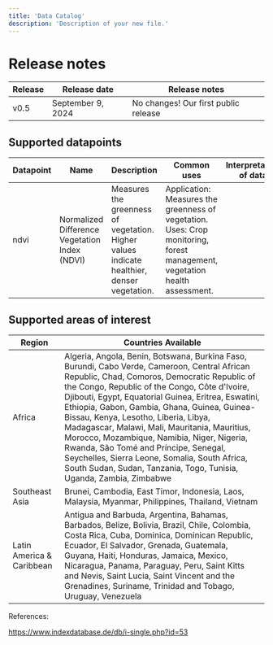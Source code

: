 ```yaml
---
title: 'Data Catalog'
description: 'Description of your new file.'
---
```


# Release notes

| **Release** | **Release date** | Release notes |
| --- | --- | --- |
| v0.5 | September 9, 2024 | No changes! Our first public release |

## Supported datapoints

| Datapoint | Name | Description | Common uses | Interpretation of data | Data format |
| -------- | ------------------------------------- | ------------------------------------- | ------------------------------------- | ------------------------------------- | ------------------------------------- |
| ndvi | Normalized Difference Vegetation Index (NDVI) | Measures the greenness of vegetation. Higher values indicate healthier, denser vegetation. | Application: Measures the greenness of vegetation. Uses: Crop monitoring, forest management, vegetation health assessment. | 

## Supported areas of interest

| Region | Countries Available |
| -------- | ------------------------------------- |
| Africa   | Algeria, Angola, Benin, Botswana, Burkina Faso, Burundi, Cabo Verde, Cameroon, Central African Republic, Chad, Comoros, Democratic Republic of the Congo, Republic of the Congo, Côte d'Ivoire, Djibouti, Egypt, Equatorial Guinea, Eritrea, Eswatini, Ethiopia, Gabon, Gambia, Ghana, Guinea, Guinea-Bissau, Kenya, Lesotho, Liberia, Libya, Madagascar, Malawi, Mali, Mauritania, Mauritius, Morocco, Mozambique, Namibia, Niger, Nigeria, Rwanda, São Tomé and Príncipe, Senegal, Seychelles, Sierra Leone, Somalia, South Africa, South Sudan, Sudan, Tanzania, Togo, Tunisia, Uganda, Zambia, Zimbabwe                      |
| Southeast Asia  | Brunei, Cambodia, East Timor, Indonesia, Laos, Malaysia, Myanmar, Philippines, Thailand, Vietnam                          |
| Latin America & Caribbean   | Antigua and Barbuda, Argentina, Bahamas, Barbados, Belize, Bolivia, Brazil, Chile, Colombia, Costa Rica, Cuba, Dominica, Dominican Republic, Ecuador, El Salvador, Grenada, Guatemala, Guyana, Haiti, Honduras, Jamaica, Mexico, Nicaragua, Panama, Paraguay, Peru, Saint Kitts and Nevis, Saint Lucia, Saint Vincent and the Grenadines, Suriname, Trinidad and Tobago, Uruguay, Venezuela |


References:

https://www.indexdatabase.de/db/i-single.php?id=53